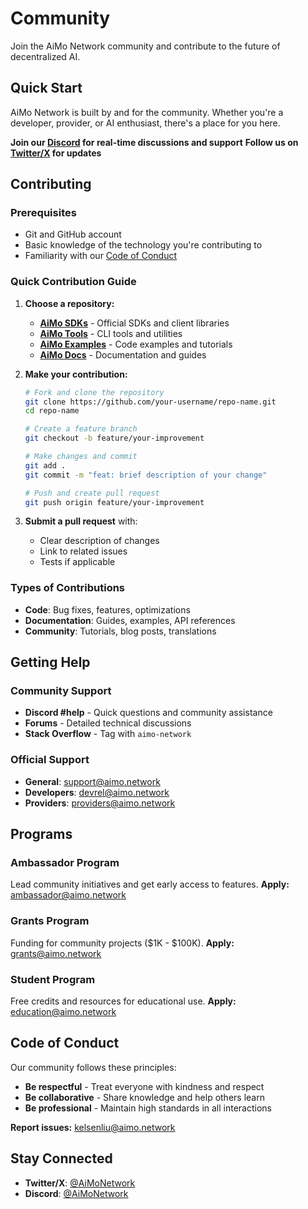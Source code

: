 # Community

Join the AiMo Network community and contribute to the future of decentralized AI.

## Quick Start

AiMo Network is built by and for the community. Whether you're a developer, provider, or AI enthusiast, there's a place for you here.

**Join our [Discord](https://discord.gg/MkeG9Zwuaw) for real-time discussions and support**
**Follow us on [Twitter/X](https://x.com/AiMoNetwork) for updates**

## Contributing

### Prerequisites
- Git and GitHub account
- Basic knowledge of the technology you're contributing to
- Familiarity with our [Code of Conduct](#code-of-conduct)

### Quick Contribution Guide

1. **Choose a repository:**
   - **[AiMo SDKs](https://github.com/aimo-network/sdks)** - Official SDKs and client libraries
   - **[AiMo Tools](https://github.com/aimo-network/tools)** - CLI tools and utilities
   - **[AiMo Examples](https://github.com/aimo-network/examples)** - Code examples and tutorials
   - **[AiMo Docs](https://github.com/aimo-network/docs)** - Documentation and guides

2. **Make your contribution:**
   ```bash
   # Fork and clone the repository
   git clone https://github.com/your-username/repo-name.git
   cd repo-name
   
   # Create a feature branch
   git checkout -b feature/your-improvement
   
   # Make changes and commit
   git add .
   git commit -m "feat: brief description of your change"
   
   # Push and create pull request
   git push origin feature/your-improvement
   ```

3. **Submit a pull request** with:
   - Clear description of changes
   - Link to related issues
   - Tests if applicable

### Types of Contributions
- **Code**: Bug fixes, features, optimizations
- **Documentation**: Guides, examples, API references
- **Community**: Tutorials, blog posts, translations

## Getting Help

### Community Support
- **Discord #help** - Quick questions and community assistance
- **Forums** - Detailed technical discussions
- **Stack Overflow** - Tag with `aimo-network`

### Official Support
- **General**: support@aimo.network
- **Developers**: devrel@aimo.network
- **Providers**: providers@aimo.network

## Programs

### Ambassador Program
Lead community initiatives and get early access to features.
**Apply:** [ambassador@aimo.network](mailto:ambassador@aimo.network)

### Grants Program
Funding for community projects ($1K - $100K).
**Apply:** [grants@aimo.network](mailto:grants@aimo.network)

### Student Program
Free credits and resources for educational use.
**Apply:** [education@aimo.network](mailto:education@aimo.network)

## Code of Conduct

Our community follows these principles:
- **Be respectful** - Treat everyone with kindness and respect
- **Be collaborative** - Share knowledge and help others learn
- **Be professional** - Maintain high standards in all interactions

**Report issues:** kelsenliu@aimo.network

## Stay Connected

- **Twitter/X**: [@AiMoNetwork](https://x.com/AiMoNetwork)
- **Discord**: [@AiMoNetwork](https://discord.gg/MkeG9Zwuaw)
